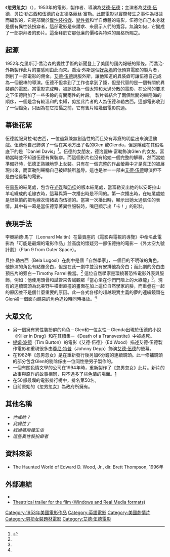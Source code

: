 {{roughtranslation|time=2016-01-28T22:40:15+00:00}}
{{Infobox Film
| name           = 忽男忽女
| image          = Glen or Glenda.jpg 
| caption        = 《忽男忽女》海报
| director       = [[艾德·伍德|艾德·伍德]]
| producer       = 乔治·外斯
| writer         = [[艾德·伍德|艾德·伍德]]
| narrator       = 
| starring       = [[艾德·伍德|艾德·伍德]] (as 'Daniel Davis')<br />德洛丽丝·富勒<br />贝拉·勒古西<br />[[Lyle_Talbot|Lyle Talbot]]
| music          = [[William_Lava|William Lava]] (uncredited)
| cinematography = 威廉·C·汤普森
| editing        = [[Bud_Schelling|Bud Schelling]]
| distributor    = [[经典银幕|经典银幕]] 
| released       = 1953年 ([[美国|美国]]) 
| runtime        = 65分钟
| country        = [[美国|美国]]
| language       = [[英语|英语]] 
| budget         = 
| preceded_by    = 
| followed_by    = 
| website        =
| amg_id         = 1:19952
| imdb_id        = 0045826
}}
《'''忽男忽女'''》（{{lang-en|Glen or Glenda}}），1953年的電影，製作者、導演為[[艾德·伍德|艾德·伍德]]；主演者為[[艾德·伍德|艾德·伍德]]，贝拉·勒古西和伍德的女友德洛丽丝·富勒。此部電影以實際發生之事件為根據而編製的，它是部關於[[異性裝扮癖|異性裝扮癖]]、[[變性者|變性者]]和半自傳體的電影。伍德他自己本身就是個有異性裝扮癖者，這部電影是來請求、來展示人們的寬容。無論如何，它變成了一部崇拜者的影片。這全拜於它那低廉的價格與特殊的風格所賜之。

== 起源 ==
1952年克里斯汀·喬治森的變性手術的新聞登上了美國的國內報紙的頭條。而喬治·外斯製作此片的靈感則由此而來。喬治·外斯是個[[好萊塢|好萊塢]]的低預算電影的製片者，剝削了一部電影的佣金。[[艾德·伍德|艾德·伍德]]說服外斯，讓他知道的異裝癖可讓伍德自己成為一個很棒的導演。伍德不但拿到了工作也拿到了錢，但是代替的是一個有關於異裝癖的電影。當電影完成時，被誤認為一個太短和太過分散的電影，在公司的要求之下伍德附加了一些多餘的有關兩性的片段。 製片者結合了兩個無關的較隱晦的順序，一個是含有較溫和的束縛，剪接此片者的人為伍德和勒古西。這部電影收到了一個豁免，只因為在它拍攝之前，它有售片給幾個電影院過。

== 幕後花絮 ==
伍德說服貝拉·勒古西，一位過氣兼無創造性的而且染有毒癮的明星出來演這齣戲。伍德他自己飾演了一個在某地方出了名的Glen 或Glenda，但是隱藏在其假名底下的是「Daniel Davis」<ref name="Peary">{{cite book | title =《Cult Movies 3》  | first = Danny | last = Peary | year = 1988年 | publisher = Simon & Schuster Inc. | location = [[紐約|紐約]]| pages = 第97頁-第101頁 | id = ISBN 0-671-64810-1}}</ref>。伍德的女朋友，德洛麗絲·富勒飾演Glen 的女友。富勒當時並不知道伍德有異裝癖。而這個影片也沒有給她一個完整的解釋，然而當她準備好時，伍德正熟練地穿上女裝。只有在一個完整的作品螢幕中才是真正的被展現出來，而富勒則聲稱自己被經驗所羞辱。這也是唯一一部由[[艾德·伍德|艾德·伍德]]導演但不是由他監製的電影。

在[[電影|電影]]的結尾處，包含在[[光碟|光碟]]和[[DVD|DVD]]的版本結尾處，當富勒交出她的以安哥拉山羊毛織成的毛線衣時，這幕與第一次播出時是不同的。第一次播出時，在結尾處她是很氣憤的把毛線衣情緒丟向伍德的。當第一次播出時，顯示出她太過信任的表情。其中有一幕是當伍德穿著異性服裝時，嘴巴顯示出「卡！」的形狀。

== 表現手法 ==

李奧納德·馬丁（Leonard Maltin）在最賣座的《電影與電視的導覽》中命名此電影為「可能是最爛的電影作品」並高度的懷疑另一部伍德拍的電影－《外太空九號計劃》（Plan 9 from Outer Space）。

貝拉·勒古西（Bela Lugosi）在劇中是個「自然學家」，一個目的不明確的角色。他飾演的角色有點像旁白，但是在此一劇中並沒有安排他為旁白；而此劇的旁白由預告片的旁白－Timothy Farrell擔當。<ref name="Peary"/> 這位自然學家是環繞著恐怖電影外表與服飾，例如：他使用頭骨和試管來告誡觀眾「當心坐在你們門階上的大綠龍」<ref name="Peary"/>。現有的連續鏡頭為北美野牛橫衝直撞的畫面在加上這位自然學家的臉，而重疊在一起的原因並不是個什麼重要的原因。此一各式各樣的超越現實主義的夢的連續鏡頭在Glen被一個面向醜惡的角色追殺時同時播放。<ref name="Peary"/>

== 大眾文化 ==
* 另一個擁有異性裝扮癖的角色－Glen和一位女性－Glenda出現於伍德的小說《Killer in Drag》和在其續集－《Death of a Transvestite》中被處死。
* [[提姆·波頓|提姆·波頓]]（Tim Burton）的電影《艾德·伍德》（Ed Wood）描述艾德·伍德製作電影和重現很多由[[尊尼·特普|尊尼·特普]]（Johnny Depp）飾演[[艾德·伍德|艾德·伍德]]的螢幕。
* 在1982年《忽男忽女》是在重新發行後另加6分鐘的連續鏡頭。此一修補鏡頭的部分包含Glen的剔除係由一位同性戀男子製作的。
* 一個有關色情文學的公司在1994年時，重新製作了《忽男忽女》此片。新片的故事與原作的故事相同，只不過多了些色情的場面。[http://www.imdb.com/title/tt0137784/] {{Wayback|url=http://www.imdb.com/title/tt0137784/ |date=20170209194812 }}
* 在50部最爛的電影排行榜中，排名第50名。
* 目前原始的《忽男忽女》為政府所擁有。

== 其他名稱 ==
* ''他或她？''
* ''我變性了''
* ''我過著兩種生活''
* ''這些異性裝扮癖者''

== 資料來源 ==
* The Haunted World of Edward D. Wood, Jr., dir. Brett Thompson, 1996年
<div class="references-small">
<references />
</div>

== 外部連結 ==
{{wikiquote}}
* {{imdb title|id=0045826|title=忽男忽女}}
* [https://web.archive.org/web/20070927002641/http://www.pdcomedy.com/Movies/EdWood/Trailers/GlenOrGlenda.htm Theatrical trailer for the film (Windows and Real Media formats)]

{{Ed Wood}}
{{DEFAULTSORT:Glen or Glenda}}
[[Category:1953年美國電影作品|Category:1953年美國電影作品]]
[[Category:英語電影|Category:英語電影]]
[[Category:美國劇情片|Category:美國劇情片]]
[[Category:男扮女裝題材電影|Category:男扮女裝題材電影]]
[[Category:艾德·伍德電影|Category:艾德·伍德電影]]